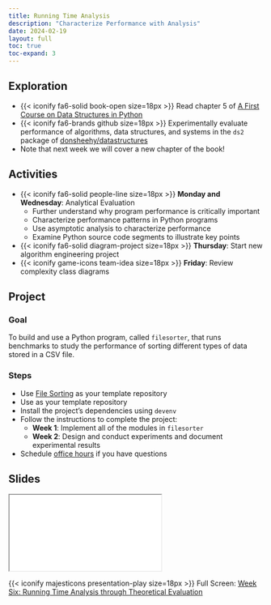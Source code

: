 ```yaml
---
title: Running Time Analysis
description: "Characterize Performance with Analysis"
date: 2024-02-19
layout: full
toc: true
toc-expand: 3
---
```


## Exploration

- {{< iconify fa6-solid book-open size=18px >}} Read chapter 5 of [A First
Course on Data Structures in
Python](https://donsheehy.github.io/datastructures/)
- {{< iconify fa6-brands github size=18px >}} Experimentally evaluate
performance of algorithms, data structures, and systems in the `ds2` package of
[donsheehy/datastructures](https://github.com/donsheehy/datastructures/)
- Note that next week we will cover a new chapter of the book!

## Activities

- {{< iconify fa6-solid people-line size=18px >}} **Monday and Wednesday**:
Analytical Evaluation
  - Further understand why program performance is critically important
  - Characterize performance patterns in Python programs
  - Use asymptotic analysis to characterize performance
  - Examine Python source code segments to illustrate key points
- {{< iconify fa6-solid diagram-project size=18px >}} **Thursday**: Start new algorithm engineering project
- {{< iconify game-icons team-idea size=18px >}} **Friday**: Review complexity class diagrams

## Project

### Goal

To build and use a Python program, called `filesorter`, that runs benchmarks to
study the performance of sorting different types of data stored in a CSV file.

### Steps

- Use [File Sorting](https://github.com/Algorithmology/file-sorting-starter) as your template repository
- Use  as your template repository
- Install the project's dependencies using `devenv`
- Follow the instructions to complete the project:
  - **Week 1**: Implement all of the modules in `filesorter`
  - **Week 2**: Design and conduct experiments and document experimental results
- Schedule [office hours](https://www.gregorykapfhammer.com/schedule/) if you
have questions

## Slides

```{=html}
<iframe class="slide-deck" src="../../slides/weeksix/"></iframe>
```

{{< iconify majesticons presentation-play size=18px >}} Full Screen: [Week Six: Running Time Analysis through Theoretical Evaluation](../../slides/weeksix/)
